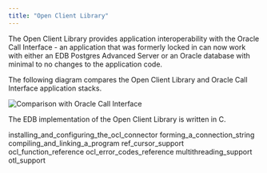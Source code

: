 ```yaml
---
title: "Open Client Library"
---
```


<div id="open_client_library" class="registered_link"></div>


The Open Client Library provides application interoperability with the Oracle Call Interface - an application that was formerly locked in can now work with either an EDB Postgres Advanced Server or an Oracle database with minimal to no changes to the application code.

The following diagram compares the Open Client Library and Oracle Call Interface application stacks.

![Comparison with Oracle Call Interface](../images/oracle_call_interface.png)

The EDB implementation of the Open Client Library is written in C.

<div class="toctree" maxdepth="3">

installing\_and\_configuring\_the\_ocl\_connector forming\_a\_connection\_string compiling\_and\_linking\_a\_program ref\_cursor\_support ocl\_function\_reference ocl\_error\_codes\_reference multithreading\_support otl\_support

</div>
